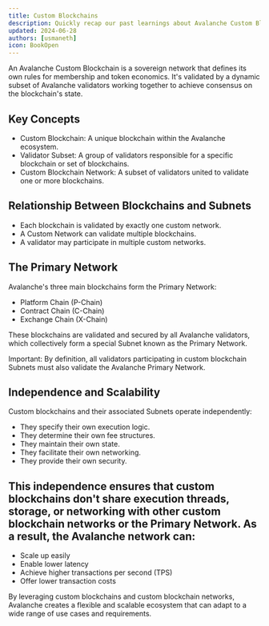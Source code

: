 ```yaml
---
title: Custom Blockchains
description: Quickly recap our past learnings about Avalanche Custom Blockchains.
updated: 2024-06-28
authors: [usmaneth]
icon: BookOpen
---
```


An Avalanche Custom Blockchain is a sovereign network that defines its own rules for membership and token economics. It's validated by a dynamic subset of Avalanche validators working together to achieve consensus on the blockchain's state.

## Key Concepts

- Custom Blockchain: A unique blockchain within the Avalanche ecosystem.
- Validator Subset: A group of validators responsible for a specific blockchain or set of blockchains.
- Custom Blockchain Network: A subset of validators united to validate one or more blockchains.

## Relationship Between Blockchains and Subnets

- Each blockchain is validated by exactly one custom network.
- A Custom Network can validate multiple blockchains.
- A validator may participate in multiple custom networks.

## The Primary Network

Avalanche's three main blockchains form the Primary Network:

- Platform Chain (P-Chain)
- Contract Chain (C-Chain)
- Exchange Chain (X-Chain)

These blockchains are validated and secured by all Avalanche validators, which collectively form a special Subnet known as the Primary Network.

Important: By definition, all validators participating in custom blockchain Subnets must also validate the Avalanche Primary Network.

## Independence and Scalability

Custom blockchains and their associated Subnets operate independently:

- They specify their own execution logic.
- They determine their own fee structures.
- They maintain their own state.
- They facilitate their own networking.
- They provide their own security.

## This independence ensures that custom blockchains don't share execution threads, storage, or networking with other custom blockchain networks or the Primary Network. As a result, the Avalanche network can:

- Scale up easily
- Enable lower latency
- Achieve higher transactions per second (TPS)
- Offer lower transaction costs

By leveraging custom blockchains and custom blockchain networks, Avalanche creates a flexible and scalable ecosystem that can adapt to a wide range of use cases and requirements.
